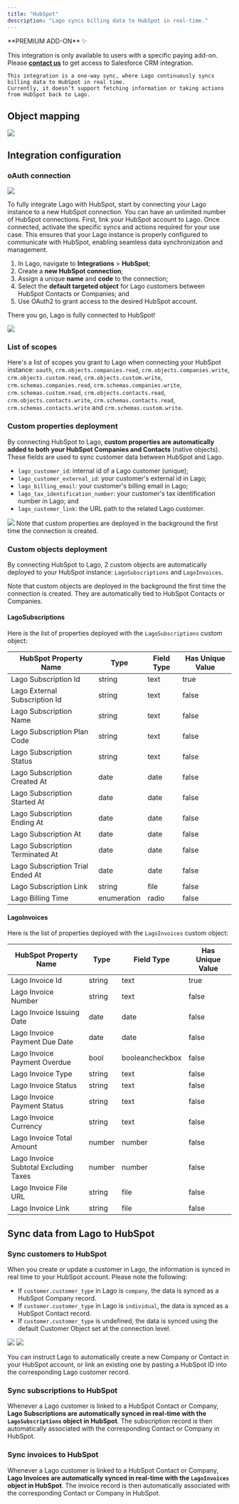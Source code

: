 ```yaml
---
title: "HubSpot"
description: "Lago syncs billing data to HubSpot in real-time."
---
```


<Info>
**PREMIUM ADD-ON** ✨

This integration is only available to users with a specific paying add-on. Please
**[contact us](mailto:hello@getlago.com)** to get access to Salesforce CRM integration.
</Info>

<Warning>
    
    This integration is a one-way sync, where Lago continuously syncs billing data to HubSpot in real time. 
    Currently, it doesn’t support fetching information or taking actions from HubSpot back to Lago.

</Warning>

## Object mapping

<Frame caption="Lago to HubSpot object mapping">
  <img src="/integrations/images/hubspot-crm-integration-objects-mapping.png" />
</Frame>

## Integration configuration

### oAuth connection

<Frame caption="Connect Lago to HubSpot through an oAuth connection">
  <img src="/integrations/images/hubspot-integration-connect-screen.png" />
</Frame>

To fully integrate Lago with HubSpot, start by connecting your Lago instance to a new HubSpot connection. You can have an unlimited number of HubSpot connections. First, link your HubSpot account to Lago. Once connected, activate the specific syncs and actions required for your use case. This ensures that your Lago instance is properly configured to communicate with HubSpot, enabling seamless data synchronization and management.

1. In Lago, navigate to **Integrations** > **HubSpot**;
2. Create a **new HubSpot connection**;
3. Assign a unique **name** and **code** to the connection;
4. Select the **default targeted object** for Lago customers between HubSpot Contacts or Companies; and
5. Use OAuth2 to grant access to the desired HubSpot account.

There you go, Lago is fully connected to HubSpot!

<Frame caption="Lago to HubSpot - oAuth connection flow">
  <img src="/integrations/images/hubspot-integration-oauth-flow.png" />
</Frame>

### List of scopes
Here's a list of scopes you grant to Lago when connecting your HubSpot instance: `oauth`, `crm.objects.companies.read`, `crm.objects.companies.write`, 
`crm.objects.custom.read`, `crm.objects.custom.write`, `crm.schemas.companies.read`, `crm.schemas.companies.write`, `crm.schemas.custom.read`, 
`crm.objects.contacts.read`, `crm.objects.contacts.write`, `crm.schemas.contacts.read`, `crm.schemas.contacts.write` and `crm.schemas.custom.write`.

### Custom properties deployment
By connecting HubSpot to Lago, **custom properties are automatically added to both your HubSpot Companies and Contacts** (native objects). 
These fields are used to sync customer data between HubSpot and Lago.
- `lago_customer_id`: internal id of a Lago customer (unique);
- `lago_customer_external_id`: your customer's external id in Lago;
- `lago_billing_email`: your customer's billing email in Lago;
- `lago_tax_identification_number`: your customer's tax identification number in Lago; and
- `lago_customer_link`: the URL path to the related Lago customer.

<Frame caption="Custom properties deployed by Lago to HubSpot Companies and Contacts">
  <img src="/integrations/images/hubspot-integration-custom-properties.png" />
</Frame>

<Info>
  Note that custom properties are deployed in the background the first time the connection is created.
</Info>

### Custom objects deployment
By connecting HubSpot to Lago, 2 custom objects are automatically deployed to your HubSpot instance: `LagoSubscriptions` and `LagoInvoices`.

<Info>
  Note that custom objects are deployed in the background the first time the connection is created. They are automatically tied to HubSpot Contacts or Companies.
</Info>

#### LagoSubscriptions
Here is the list of properties deployed with the `LagoSubscriptions` custom object:

| HubSpot Property Name              | Type        | Field Type  | Has Unique Value |
|------------------------------------|-------------|------------|------------------|
| Lago Subscription Id               | string      | text       | true             |
| Lago External Subscription Id      | string      | text       | false            |
| Lago Subscription Name             | string      | text       | false            |
| Lago Subscription Plan Code        | string      | text       | false            |
| Lago Subscription Status           | string      | text       | false            |
| Lago Subscription Created At       | date        | date       | false            |
| Lago Subscription Started At       | date        | date       | false            |
| Lago Subscription Ending At        | date        | date       | false            |
| Lago Subscription At               | date        | date       | false            |
| Lago Subscription Terminated At    | date        | date       | false            |
| Lago Subscription Trial Ended At   | date        | date       | false            |
| Lago Subscription Link             | string      | file       | false            |
| Lago Billing Time                  | enumeration | radio      | false            |


#### LagoInvoices
Here is the list of properties deployed with the `LagoInvoices` custom object:

| HubSpot Property Name                        | Type   | Field Type        | Has Unique Value |
|----------------------------------------------|--------|-------------------|------------------|
| Lago Invoice Id                              | string | text              | true             |
| Lago Invoice Number                          | string | text              | false            |
| Lago Invoice Issuing Date                    | date   | date              | false            |
| Lago Invoice Payment Due Date                | date   | date              | false            |
| Lago Invoice Payment Overdue                 | bool   | booleancheckbox   | false            |
| Lago Invoice Type                            | string | text              | false            |
| Lago Invoice Status                          | string | text              | false            |
| Lago Invoice Payment Status                  | string | text              | false            |
| Lago Invoice Currency                        | string | text              | false            |
| Lago Invoice Total Amount                    | number | number            | false            |
| Lago Invoice Subtotal Excluding Taxes        | number | number            | false            |
| Lago Invoice File URL                        | string | file              | false            |
| Lago Invoice Link                            | string | file              | false            |

## Sync data from Lago to HubSpot

### Sync customers to HubSpot
When you create or update a customer in Lago, the information is synced in real time to your HubSpot account. Please note the following:

- If `customer.customer_type` in Lago is `company`, the data is synced as a HubSpot Company record.
- If `customer.customer_type` in Lago is `individual`, the data is synced as a HubSpot Contact record.
- If `customer.customer_type` is undefined, the data is synced using the default Customer Object set at the connection level.

<Frame caption="Customer syncs from Lago to HubSpot">
  <img src="/integrations/images/hubspot-integration-customer-sync.png" />
</Frame>

<Frame caption="Example of a Company created by Lago">
  <img src="/integrations/images/hubspot-integration-create-company.png" />
</Frame>

You can instruct Lago to automatically create a new Company or Contact in your HubSpot account, or link an existing one by pasting a HubSpot ID into the corresponding Lago customer record.

### Sync subscriptions to HubSpot
Whenever a Lago customer is linked to a HubSpot Contact or Company, **Lago Subscriptions are automatically synced in real-time with the `LagoSubscriptions` object in HubSpot**. 
The subscription record is then automatically associated with the corresponding Contact or Company in HubSpot.

### Sync invoices to HubSpot
Whenever a Lago customer is linked to a HubSpot Contact or Company, **Lago Invoices are automatically synced in real-time with the `LagoInvoices` object in HubSpot**. 
The invoice record is then automatically associated with the corresponding Contact or Company in HubSpot.